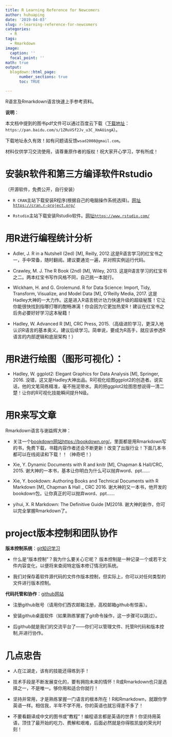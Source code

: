 ```yaml
---
title: R Learning Reference for Newcomers
author: huhuaping
date: '2019-04-03'
slug: r-learning-reference-for-newcomers
categories:
  - R
tags:
  - Rmarkdown
image:
  caption: ''
  focal_point: ''
math: true
output:
  blogdown::html_page:
      number_sections: true
      toc: TRUE

---
```


R语言及Rmarkdown语言快速上手参考资料。

**说明**：

本文档中提到的图书pdf文件可以通过百度云下载（[下载地址](https://pan.baidu.com/s/1ZRuVSf2Jv_u3C_XmAUingA)：`https://pan.baidu.com/s/1ZRuVSf2Jv_u3C_XmAUingA`）。

下载地址永久有效！如有问题请反馈`wsad2008@gmail.com`。

材料仅供学习交流使用，请尊重原作者的版权！祝大家开心学习，学有所成！

# 安装R软件和第三方编译软件Rstudio

（开源软件，免费公开，自行安装）

- `R CRAN`主站下载安装R程序(根据自己的电脑操作系统选择)。[网址`https://cran.r-project.org/`](https://cran.r-project.org/)

- `Rstudio`主站下载安装Rstudio软件。[网址`https://www.rstudio.com/`](https://www.rstudio.com/)
 
# 用R进行编程统计分析
    
- Adler, J. R in a Nutshell (2ed) [M], Reilly, 2012.这是R语言学习的红宝书之一，手中常备，随时翻阅。建议要通览一遍，并对照实例运行代码。 

- Crawley, M. J. The R Book (2nd) [M], Wiley, 2013. 这是R语言学习的红宝书之二。两本红宝书写作风格不同，自己挑一本就行。

- Wickham, H. and G. Grolemund. R for Data Science: Import, Tidy, Transform, Visualize, and Model Data  [M], O’Reilly Media, 2017. 这是Hadley大神的一大力作。这是进入R语言统计功力快速升级的超级秘笈！它让你能很快找到指哪打哪的酣畅淋漓！你会因为它更加热爱R！建议在红宝书之后务必要好好学习这本秘籍！

- Hadley, W. Advanced R  [M], CRC Press, 2015.（高级进阶学习，更深入地认识R语言的基本奥义。建议后续学习。简单说，要成为R高手，就应该参透R语言的内部逻辑和底层架构！）

# 用R进行绘图（图形可视化）：

- Hadley, W. ggplot2: Elegant Graphics for Data Analysis  [M], Springer, 2016. 没错，这又是Hadley大神出品。R可视化绘图ggplot2的创造者。说实话，他的文笔简练精准，毫不拖泥带水。真的把ggplot2绘图思想说得一清二楚！让你的R可视化技能瞬间提升N级。

# 用R来写文章

Rmarkdown语言与谢益辉大神：
    
- 关注一个[bookdown网站https://bookdown.org/](https://bookdown.org/)。里面都是用Rmarkdown写的书，免费下载，书籍内容作者还会不断更新！改变了出版行业！下面几本书都可以在线阅读和下载！！（神奇吧！）

- Xie, Y. Dynamic Documents with R and knitr [M], Chapman & Hall/CRC, 2015. 谢大神的一本书，基本让你明白为什么可以抛弃word、ppt……

- Xie, Y. bookdown: Authoring Books and Technical Documents with R Markdown [M], Chapman & Hall _ CRC 2016. 谢大神的又一本书，他开发的bookdown包，让你真正的可以抛弃word、ppt……

- yihui, X. R Markdown: The Definitive Guide  [M]2018. 谢大神的新作，你可以完全掌握Rmarkdown了。

# project版本控制和团队协作

**版本控制系统**：[git知识学习](https://git-scm.com/book/zh/v2)

- 什么是“版本控制”？我为什么要关心它呢？ 版本控制是一种记录一个或若干文件内容变化，以便将来查阅特定版本修订情况的系统。 

- 我们对保存着软件源代码的文件作版本控制，但实际上，你可以对任何类型的文件进行版本控制。

**代码托管和协作**：[github网站](https://pages.github.com/)

- 注册github账号（请用你们西农邮箱注册，高校邮箱github有惊喜）。

- 安装github桌面软件（如果熟练掌握了git命令操作，这一步骤可以跳过）。

- 后github就是我们的交流平台了——你们可以管理文件、托管R代码和版本控制,并进行协作。

# 几点忠告

- 人在江湖走，该有的技能还得练到手！

- 技术手段是不断发展变化的，要有拥抱未来的情怀！R或Rmarkdown也只是选择之一，不是唯一。够你用和适合你就行！

- 坚持并常用，才是熟练掌握一门语言的根本所在！R和Rmarkdown，就跟你学英语一样。相信我，半年不学不用，你的英语也就忘得差不多了！

- 不要看翻译成中文的图书或“教程”！编程语言都是英语的世界！你坚持用英语，顶住了最开始的吃力、费解和艰难，后面必然就是你得胜凯旋的荣光时刻！
